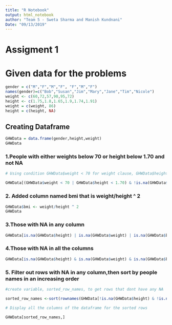```yaml
---
title: "R Notebook"
output: html_notebook
author: "Team 5 - Sweta Sharma and Manish Kundnani"
Date: "09/13/2019"
---
```


# Assigment 1 

# Given data for the problems

```r
gender = c("M","F","M","F", "F","M","F")
names(gender)=c("Bob","Susan","Jim","Mary","Jane","Tim","Nicole") 
weight <- c(60,72,57,90,95,72)
height <- c(1.75,1.8,1.65,1.9,1.74,1.91)
weight = c(weight, 86)
height = c(height, NA)
```
## Creating Dataframe

```r
GHWData = data.frame(gender,height,weight)
GHWData
```
### 1.People with either weights below 70 or height below 1.70 and not NA

```r
# Using condition GHWData$weight < 70 for weight clause, GHWData$height < 1.70 for height clause and !is.na(GHWData$height) to avoid the NA in height

GHWData[(GHWData$weight < 70 | GHWData$height < 1.70) & !is.na(GHWData$height),] 

```
### 2. Added column named bmi that is weight/height ^ 2

```r
GHWData$bmi <- weight/height ^ 2
GHWData

```
### 3.Those with NA in any column

```r
GHWData[is.na(GHWData$height) | is.na(GHWData$weight) | is.na(GHWData$bmi),]
```
### 4.Those with NA in all the columns

```r
GHWData[is.na(GHWData$height) & is.na(GHWData$weight) & is.na(GHWData$bmi),]
```

### 5. Filter out rows with NA in any column,then sort by people names in an increasing order

```r

#create variable, sorted_row_names, to get rows that dont have any NA

sorted_row_names <-sort(rownames(GHWData[!is.na(GHWData$height) & !is.na(GHWData$weight) & !is.na(GHWData$bmi), ]))

# Display all the columns of the dataframe for the sorted rows

GHWData[sorted_row_names,]


```

